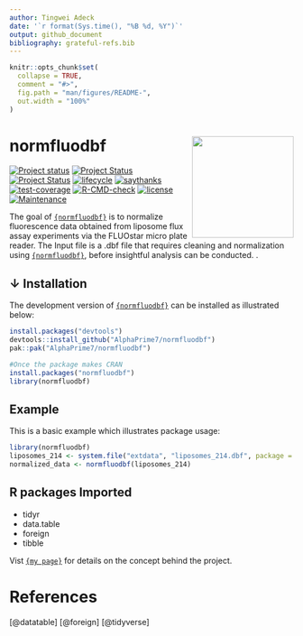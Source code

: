 ```yaml
---
author: Tingwei Adeck
date: '`r format(Sys.time(), "%B %d, %Y")`'
output: github_document
bibliography: grateful-refs.bib
---
```


<!-- README.md is generated from README.Rmd. Please edit that file -->

```r
knitr::opts_chunk$set(
  collapse = TRUE,
  comment = "#>",
  fig.path = "man/figures/README-",
  out.width = "100%"
)
```

# normfluodbf <img src="man/figures/logo.png" align="right" width="180" />

[![Project status](https://www.repostatus.org/badges/latest/concept.svg)](https://github.com/AlphaPrime7/normfluodbf/commits) 
[![Project Status](https://www.repostatus.org/badges/latest/active.svg)](https://github.com/AlphaPrime7/normfluodbf/commits)
[![Project Status](https://www.repostatus.org/badges/latest/wip.svg)](https://github.com/AlphaPrime7/normfluodbf/commits)
[![lifecycle](https://img.shields.io/badge/lifecycle-maturing-blue.svg)](https://lifecycle.r-lib.org/articles/stages.html) 
[![saythanks](https://img.shields.io/badge/say-thanks-ff69b4.svg)](https://github.com/AlphaPrime7/normfluodbf)
[![test-coverage](https://github.com/AlphaPrime7/normfluodbf/actions/workflows/test-coverage.yaml/badge.svg)](https://github.com/AlphaPrime7/normfluodbf/actions/workflows/test-coverage.yaml)
[![R-CMD-check](https://github.com/AlphaPrime7/normfluodbf/actions/workflows/R-CMD-check.yaml/badge.svg)](https://github.com/AlphaPrime7/normfluodbf/actions/workflows/R-CMD-check.yaml)
[![license](https://img.shields.io/badge/license-GPL--3-blue.svg)](https://www.gnu.org/licenses/gpl-3.0.en.html)
[![Maintenance](https://img.shields.io/badge/Maintained%3F-yes-green.svg)](https://github.com/AlphaPrime7/normfluodbf/graphs/commit-activity)


The goal of [`{normfluodbf}`](https://github.com/AlphaPrime7/normfluodbf) is to normalize fluorescence data obtained from liposome flux assay experiments via the FLUOstar micro plate reader. The Input file is a .dbf file that requires cleaning and normalization using [`{normfluodbf}`](https://github.com/AlphaPrime7/normfluodbf), before insightful analysis can be conducted. .

## &darr; Installation

The development version of  [`{normfluodbf}`](https://github.com/AlphaPrime7/normfluodbf) can be installed as illustrated below:

``` r
install.packages("devtools")
devtools::install_github("AlphaPrime7/normfluodbf")
pak::pak("AlphaPrime7/normfluodbf")

#Once the package makes CRAN
install.packages("normfluodbf")
library(normfluodbf)
```

## Example

This is a basic example which illustrates package usage:

```r
library(normfluodbf)
liposomes_214 <- system.file("extdata", "liposomes_214.dbf", package = "normfluodbf")
normalized_data <- normfluodbf(liposomes_214)
```

## R packages Imported
- tidyr
- data.table
- foreign
- tibble

Vist [`{my page}`](https://alphaprime7.github.io/normfluodbf/articles/normfluodbf.html) for details on the concept behind the project.

# References
[@datatable]
[@foreign]
[@tidyverse]
